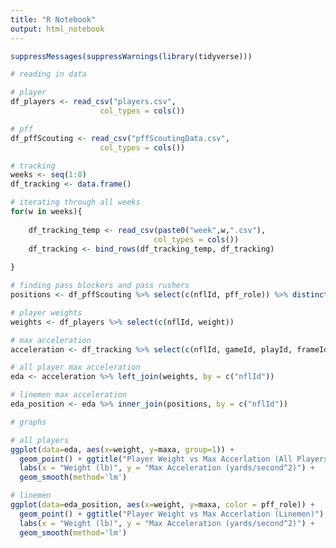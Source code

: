 ```yaml
---
title: "R Notebook"
output: html_notebook
---
```

```r
suppressMessages(suppressWarnings(library(tidyverse)))
```


```r
# reading in data

# player
df_players <- read_csv("players.csv",
                    col_types = cols())

# pff
df_pffScouting <- read_csv("pffScoutingData.csv",
                    col_types = cols())

# tracking
weeks <- seq(1:8)
df_tracking <- data.frame()

# iterating through all weeks
for(w in weeks){
    
    df_tracking_temp <- read_csv(paste0("week",w,".csv"),
                                col_types = cols())
    df_tracking <- bind_rows(df_tracking_temp, df_tracking)                            
    
}
```

```r
# finding pass blockers and pass rushers
positions <- df_pffScouting %>% select(c(nflId, pff_role)) %>% distinct(nflId, .keep_all = TRUE) %>% filter(pff_role %in% c("Pass Block", "Pass Rush"))

# player weights
weights <- df_players %>% select(c(nflId, weight))

# max acceleration
acceleration <- df_tracking %>% select(c(nflId, gameId, playId, frameId, a)) %>% group_by(nflId) %>% summarise(maxa = max(a)) %>% na.omit()
```

```r
# all player max acceleration
eda <- acceleration %>% left_join(weights, by = c("nflId"))

# linemen max acceleration
eda_position <- eda %>% inner_join(positions, by = c("nflId"))
```

```r
# graphs

# all players
ggplot(data=eda, aes(x=weight, y=maxa, group=1)) +
  geom_point() + ggtitle("Player Weight vs Max Accerlation (All Players)") + 
  labs(x = "Weight (lb)", y = "Max Acceleration (yards/second^2)") +
  geom_smooth(method='lm')

# linemen
ggplot(data=eda_position, aes(x=weight, y=maxa, color = pff_role)) +
  geom_point() + ggtitle("Player Weight vs Max Accerlation (Linemen)") + 
  labs(x = "Weight (lb)", y = "Max Acceleration (yards/second^2)") +
  geom_smooth(method='lm')
```


